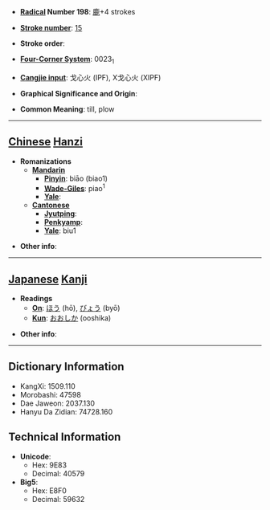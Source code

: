 * '''[[Wiktionary:Chinese radical index| Radical]] Number 198''': [[Wiktionary:Chinese radical index 鹿|鹿]]+4 strokes

* '''[[Wiktionary:Chinese total strokes index|Stroke number]]''': [[Wiktionary:Chinese total strokes index 15|15]]

* '''Stroke order''': 

* '''[[Wiktionary:Chinese four corner index|Four-Corner System]]''': 0023<sub>1</sub>

* '''[[Wiktionary:Chinese Cangjie index|Cangjie input]]''': 戈心火 (IPF), X戈心火 (XIPF)

* '''Graphical Significance and Origin''': 

* '''Common Meaning''': till, plow

----

== [[Chinese]] [[Hanzi]] ==

* '''Romanizations'''
** '''[[Mandarin]]'''
*** '''[[Pinyin]]''': biāo (biao1)
*** '''[[Wade-Giles]]''': piao<sup>1</sup>
*** '''[[Yale]]''': 
** '''[[Cantonese]]'''
*** '''[[Jyutping]]''':
*** '''[[Penkyamp]]''': 
*** '''[[Yale]]''': biu1

* '''Other info''': 

----

== [[Japanese]] [[Kanji]] ==

* '''Readings'''
** '''[[On]]''': [[ほう]] (hō), [[びょう]] (byō)
** '''[[Kun]]''': [[おおしか]] (ooshika)

* '''Other info''':  

----

== Dictionary Information ==

* KangXi: 1509.110
* Morobashi: 47598
* Dae Jaweon: 2037.130
* Hanyu Da Zidian: 74728.160

== Technical Information ==

* '''Unicode''':
** Hex: 9E83
** Decimal: 40579
* '''Big5''':
** Hex: E8F0
** Decimal: 59632